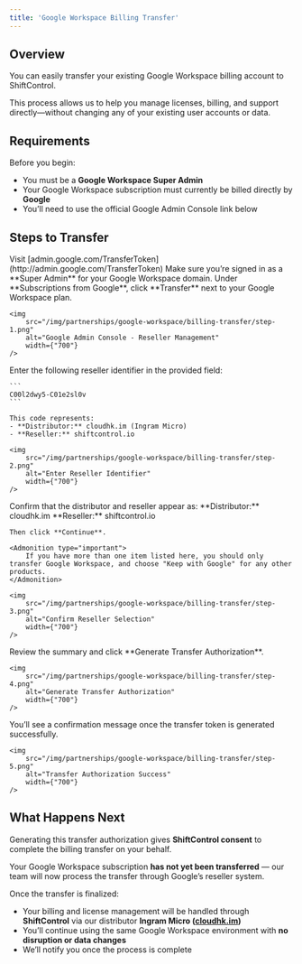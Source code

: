 ```yaml
---
title: 'Google Workspace Billing Transfer'
---
```



## Overview

You can easily transfer your existing Google Workspace billing account to ShiftControl.

This process allows us to help you manage licenses, billing, and support directly—without changing any of your existing user accounts or data.

## Requirements

Before you begin:

- You must be a **Google Workspace Super Admin**
- Your Google Workspace subscription must currently be billed directly by **Google**
- You’ll need to use the official Google Admin Console link below

## Steps to Transfer

<Steps>
    <Step title="Go to the Google Transfer Token Page">
    Visit [admin.google.com/TransferToken](http://admin.google.com/TransferToken)
    Make sure you’re signed in as a **Super Admin** for your Google Workspace domain.

</Step>

<Step title="Select Your Subscription">
    Under **Subscriptions from Google**, click **Transfer** next to your Google Workspace plan.

    <img
        src="/img/partnerships/google-workspace/billing-transfer/step-1.png"
        alt="Google Admin Console - Reseller Management"
        width={"700"}
    />
</Step>

<Step title="Enter the Reseller Code">
    Enter the following reseller identifier in the provided field:

    ```
    C00l2dwy5-C01e2sl0v
    ```

    This code represents:
    - **Distributor:** cloudhk.im (Ingram Micro)
    - **Reseller:** shiftcontrol.io

    <img
        src="/img/partnerships/google-workspace/billing-transfer/step-2.png"
        alt="Enter Reseller Identifier"
        width={"700"}
    />
</Step>

<Step title="Confirm the Transfer Partner">
    Confirm that the distributor and reseller appear as:
    **Distributor:** cloudhk.im
    **Reseller:** shiftcontrol.io

    Then click **Continue**.

    <Admonition type="important">
        If you have more than one item listed here, you should only transfer Google Workspace, and choose "Keep with Google" for any other products.
    </Admonition>

    <img
        src="/img/partnerships/google-workspace/billing-transfer/step-3.png"
        alt="Confirm Reseller Selection"
        width={"700"}
    />
</Step>

<Step title="Generate the Transfer Authorization">
    Review the summary and click **Generate Transfer Authorization**.

    <img
        src="/img/partnerships/google-workspace/billing-transfer/step-4.png"
        alt="Generate Transfer Authorization"
        width={"700"}
    />
</Step>

<Step title="Success!">
    You’ll see a confirmation message once the transfer token is generated successfully.

    <img
        src="/img/partnerships/google-workspace/billing-transfer/step-5.png"
        alt="Transfer Authorization Success"
        width={"700"}
    />
</Step>

</Steps>

## What Happens Next

Generating this transfer authorization gives **ShiftControl consent** to complete the billing transfer on your behalf.

Your Google Workspace subscription **has not yet been transferred** — our team will now process the transfer through Google’s reseller system.

Once the transfer is finalized:

- Your billing and license management will be handled through **ShiftControl** via our distributor **Ingram Micro ([cloudhk.im](http://cloudhk.im/))**
- You’ll continue using the same Google Workspace environment with **no disruption or data changes**
- We’ll notify you once the process is complete
